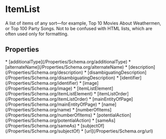   
# ItemList

A list of items of any sort&#x2014;for example, Top 10 Movies About Weathermen, or Top 100 Party Songs. Not to be confused with HTML lists, which are often used only for formatting.

## Properties

<Grid>
* [additionalType](/Properties/Schema.org/additionalType)
* [alternateName](/Properties/Schema.org/alternateName)
* [description](/Properties/Schema.org/description)
* [disambiguatingDescription](/Properties/Schema.org/disambiguatingDescription)
* [identifier](/Properties/Schema.org/identifier)
* [image](/Properties/Schema.org/image)
* [itemListElement](/Properties/Schema.org/itemListElement)
* [itemListOrder](/Properties/Schema.org/itemListOrder)
* [mainEntityOfPage](/Properties/Schema.org/mainEntityOfPage)
* [name](/Properties/Schema.org/name)
* [numberOfItems](/Properties/Schema.org/numberOfItems)
* [potentialAction](/Properties/Schema.org/potentialAction)
* [sameAs](/Properties/Schema.org/sameAs)
* [subjectOf](/Properties/Schema.org/subjectOf)
* [url](/Properties/Schema.org/url)
</Grid>


